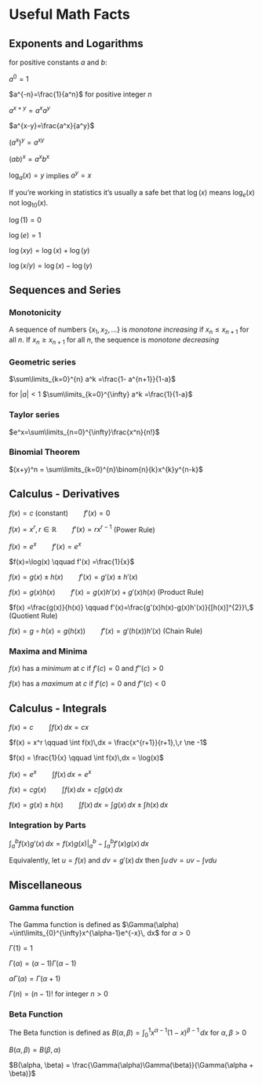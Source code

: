 # Useful Math Facts {#math}

## Exponents and Logarithms
for positive constants $a$ and $b$: 
 
$a^0 = 1$ 

$a^{-n}=\frac{1}{a^n}$ for positive integer $n$

$a^{x+y}=a^x a^y$

$a^{x-y}=\frac{a^x}{a^y}$

$(a^x)^y=a^{xy}$

$(ab)^x=a^xb^x$


$\log_a(x) = y$ implies $a^{y} = x$

If you're working in statistics it's usually a safe bet that $\log(x)$ means $\log_e(x)$ not $\log_{10}(x)$.

$\log(1) = 0$

$\log(e) = 1$

$\log(xy)=\log(x) + \log(y)$

$\log(x/y)=\log(x)-\log(y)$

## Sequences and Series

### Monotonicity

A sequence of numbers $\{x_1,x_2,\ldots\}$ is *monotone increasing* if $x_n \le x_{n+1}$ for all $n$. If $x_n \ge x_{n+1}$ for all $n$, the sequence is *monotone decreasing*

### Geometric series

$\sum\limits_{k=0}^{n} a^k =\frac{1- a^{n+1}}{1-a}$

for $|a|<1$ $\sum\limits_{k=0}^{\infty} a^k =\frac{1}{1-a}$

### Taylor series

$e^x=\sum\limits_{n=0}^{\infty}\frac{x^n}{n!}$

### Binomial Theorem

$(x+y)^n = \sum\limits_{k=0}^{n}\binom{n}{k}x^{k}y^{n-k}$

## Calculus - Derivatives

$f(x)=c \;(\text{constant}) \qquad f'(x)=0$

$f(x) = x^{r},\, r \in \mathbb{R} \qquad f'(x) = rx^{r-1}$ (Power Rule)

$f(x) = e^x \qquad f'(x) = e^x$

$f(x)=\log(x) \qquad f'(x) =\frac{1}{x}$

$f(x)=g(x)\pm h(x) \qquad f'(x)=g'(x) \pm h'(x)$

$f(x)=g(x)h(x) \qquad f'(x)= g(x)h'(x)+g'(x)h(x)$  (Product Rule)

$f(x) =\frac{g(x)}{h(x)} \qquad f'(x)=\frac{g'(x)h(x)-g(x)h'(x)}{[h(x)]^{2}}\,$  (Quotient Rule)

$f(x)=g \circ h(x) = g(h(x)) \qquad f'(x) = g'(h(x))h'(x)$  (Chain Rule)

### Maxima and Minima

$f(x)$ has a *minimum* at $c$ if $f'(c)=0$ and $f''(c)>0$

$f(x)$ has a *maximum* at $c$ if $f'(c)=0$ and $f''(c)<0$

## Calculus - Integrals

$f(x) = c \qquad \int f(x)\,dx = cx$

$f(x) = x^r \qquad \int f(x)\,dx = \frac{x^{r+1}}{r+1},\,r \ne -1$

$f(x) = \frac{1}{x} \qquad \int f(x)\,dx = \log(x)$

$f(x) = e^x \qquad \int f(x)\,dx = e^x$

$f(x) = cg(x) \qquad \int f(x)\,dx = c \int g(x)\, dx$

$f(x) = g(x)\pm h(x) \qquad \int f(x)\,dx = \int g(x)\, dx \pm \int h(x)\, dx$

### Integration by Parts

$\int_{a}^{b} f(x)g'(x)\, dx = f(x) g(x)|_{a}^{b} - \int_{a}^{b} f'(x)g(x)\, dx$

Equivalently, let $u=f(x)$ and $dv= g'(x)\, dx$ then $\int u\, dv = uv -\int v du$

## Miscellaneous

### Gamma function

The Gamma function is defined as $\Gamma(\alpha) =\int\limits_{0}^{\infty}x^{\alpha-1}e^{-x}\, dx$ for $\alpha > 0$

$\Gamma(1)=1$

$\Gamma(\alpha)=(\alpha-1)\Gamma(\alpha-1)$

$\alpha\Gamma(\alpha)=\Gamma(\alpha+1)$

$\Gamma(n)=(n-1)!$ for integer $n>0$

### Beta Function

The Beta function is defined as $B(\alpha, \beta)=\int_{0}^{1}x^{\alpha-1}(1-x)^{\beta-1}\,dx$ for $\alpha, \beta > 0$

$B(\alpha, \beta) = B(\beta, \alpha)$
 
$B(\alpha, \beta) = \frac{\Gamma(\alpha)\Gamma(\beta)}{\Gamma(\alpha + \beta)}$ 

